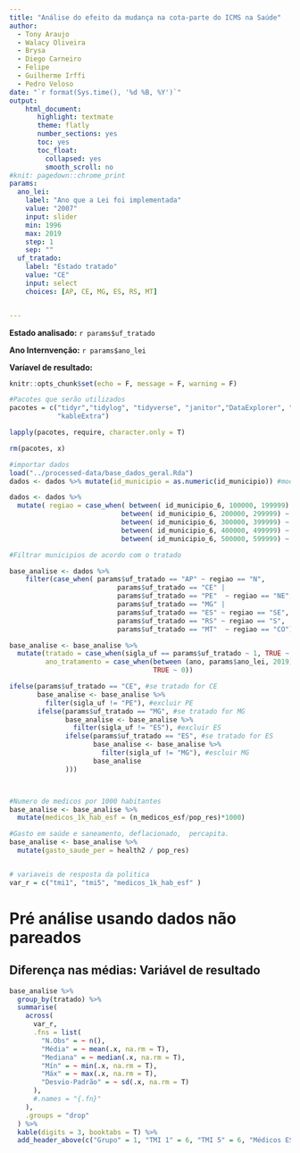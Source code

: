 ```yaml
---
title: "Análise do efeito da mudança na cota-parte do ICMS na Saúde"
author: 
  - Tony Araujo
  - Walacy Oliveira
  - Brysa
  - Diego Carneiro
  - Felipe
  - Guilherme Irffi
  - Pedro Veloso
date: "`r format(Sys.time(), '%d %B, %Y')`"
output:
    html_document:
       highlight: textmate
       theme: flatly
       number_sections: yes
       toc: yes
       toc_float:
         collapsed: yes
         smooth_scroll: no
#knit: pagedown::chrome_print
params:
  ano_lei:
    label: "Ano que a Lei foi implementada"
    value: "2007"
    input: slider
    min: 1996
    max: 2019
    step: 1
    sep: ""
  uf_tratado:
    label: "Estado tratado"
    value: "CE"
    input: select
    choices: [AP, CE, MG, ES, RS, MT]


---
```

**Estado analisado:** `r params$uf_tratado`

**Ano Internvenção:** `r params$ano_lei`

**Varíavel de resultado:** 


```r
knitr::opts_chunk$set(echo = F, message = F, warning = F)
```

```r
#Pacotes que serão utilizados 
pacotes = c("tidyr","tidylog", "tidyverse", "janitor","DataExplorer", "flextable", "psych", "scales",
            "kableExtra")

lapply(pacotes, require, character.only = T)

rm(pacotes, x)

```

```r
#importar dados 
load("../processed-data/base_dados_geral.Rda")
dados <- dados %>% mutate(id_municipio = as.numeric(id_municipio)) #modificar variavel id municipio para numerica

```


```r
dados <- dados %>% 
  mutate( regiao = case_when( between( id_municipio_6, 100000, 199999) ~ "N",
                            between( id_municipio_6, 200000, 299999) ~ "NE",
                            between( id_municipio_6, 300000, 399999) ~ "SE",
                            between( id_municipio_6, 400000, 499999) ~ "S",
                            between( id_municipio_6, 500000, 599999) ~ "CO"))

```


```r
#Filtrar municipios de acordo com o tratado

base_analise <- dados %>% 
    filter(case_when( params$uf_tratado == "AP" ~ regiao == "N",
                           params$uf_tratado == "CE" | 
                           params$uf_tratado == "PE"  ~ regiao == "NE",
                           params$uf_tratado == "MG" |
                           params$uf_tratado == "ES" ~ regiao == "SE",
                           params$uf_tratado == "RS" ~ regiao == "S",
                           params$uf_tratado == "MT"  ~ regiao == "CO"))

```

```r
base_analise <- base_analise %>% 
  mutate(tratado = case_when(sigla_uf == params$uf_tratado ~ 1, TRUE ~ 0), #tratado é 1 e demais são zero.
         ano_tratamento = case_when(between (ano, params$ano_lei, 2019) ~ 1, #após ano implementação é periodo de tratamento, caso contrario é zero
                                    TRUE ~ 0))
```

```r
ifelse(params$uf_tratado == "CE", #se tratado for CE
       base_analise <- base_analise %>% 
         filter(sigla_uf != "PE"), #excluir PE
       ifelse(params$uf_tratado == "MG", #se tratado for MG
              base_analise <- base_analise %>% 
                filter(sigla_uf != "ES"), #excluir ES
              ifelse(params$uf_tratado == "ES", #se tratado for ES
                     base_analise <- base_analise %>% 
                       filter(sigla_uf != "MG"), #escluir MG
                     base_analise
              )))




```


```r
#Numero de medicos por 1000 habitantes
base_analise <- base_analise %>% 
  mutate(medicos_1k_hab_esf = (n_medicos_esf/pop_res)*1000)

#Gasto em saúde e saneamento, deflacionado,  percapita.
base_analise <- base_analise %>% 
  mutate(gasto_saude_per = health2 / pop_res)


# variaveis de resposta da politica
var_r = c("tmi1", "tmi5", "medicos_1k_hab_esf" )

```



# Pré análise usando dados não pareados

## Diferença nas médias: Variável de resultado

```r

base_analise %>%
  group_by(tratado) %>%
  summarise(
    across(
      var_r,
      .fns = list(
        "N.Obs" = ~ n(),
        "Média" = ~ mean(.x, na.rm = T),
        "Mediana" = ~ median(.x, na.rm = T),
        "Mín" = ~ min(.x, na.rm = T),
        "Máx" = ~ max(.x, na.rm = T),
        "Desvio-Padrão" = ~ sd(.x, na.rm = T)
      ),
      #.names = "{.fn}"
    ),
    .groups = "drop"
  ) %>% 
  kable(digits = 3, booktabs = T) %>% 
  add_header_above(c("Grupo" = 1, "TMI 1" = 6, "TMI 5" = 6, "Médicos ESF por mil hab. " = 6))
  

```











